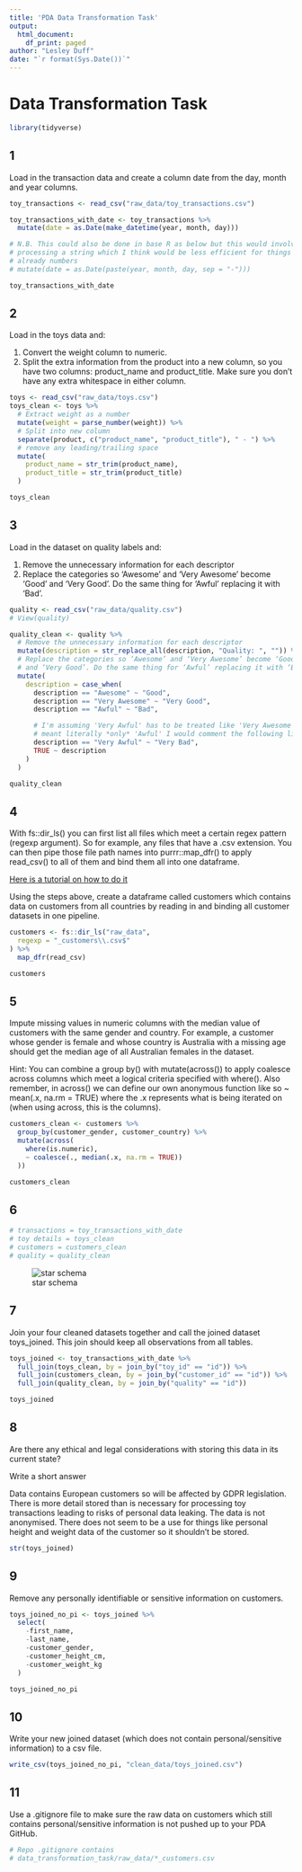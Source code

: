 ```yaml
---
title: 'PDA Data Transformation Task'
output:
  html_document:
    df_print: paged
author: "Lesley Duff"
date: "`r format(Sys.Date())`"
---
```

# Data Transformation Task
```r
library(tidyverse)
```

## 1
Load in the transaction data and create a column date from the day, month and year columns.
```r
toy_transactions <- read_csv("raw_data/toy_transactions.csv")

toy_transactions_with_date <- toy_transactions %>%
  mutate(date = as.Date(make_datetime(year, month, day)))

# N.B. This could also be done in base R as below but this would involve
# processing a string which I think would be less efficient for things
# already numbers
# mutate(date = as.Date(paste(year, month, day, sep = "-")))

toy_transactions_with_date
```
## 2
Load in the toys data and:

1. Convert the weight column to numeric.
2. Split the extra information from the product into a new column, so you have two columns: product_name and product_title. Make sure you don’t have any extra whitespace in either column.

```r
toys <- read_csv("raw_data/toys.csv")
toys_clean <- toys %>%
  # Extract weight as a number
  mutate(weight = parse_number(weight)) %>%
  # Split into new column
  separate(product, c("product_name", "product_title"), " - ") %>%
  # remove any leading/trailing space
  mutate(
    product_name = str_trim(product_name),
    product_title = str_trim(product_title)
  )

toys_clean
```

## 3
Load in the dataset on quality labels and:

1. Remove the unnecessary information for each descriptor
2. Replace the categories so ‘Awesome’ and ‘Very Awesome’ become ‘Good’ and 
‘Very Good’. Do the same thing for ‘Awful’ replacing it with ‘Bad’.
```r
quality <- read_csv("raw_data/quality.csv")
# View(quality)

quality_clean <- quality %>%
  # Remove the unnecessary information for each descriptor
  mutate(description = str_replace_all(description, "Quality: ", "")) %>%
  # Replace the categories so ‘Awesome’ and ‘Very Awesome’ become ‘Good’
  # and ‘Very Good’. Do the same thing for ‘Awful’ replacing it with ‘Bad
  mutate(
    description = case_when(
      description == "Awesome" ~ "Good",
      description == "Very Awesome" ~ "Very Good",
      description == "Awful" ~ "Bad",

      # I'm assuming 'Very Awful' has to be treated like 'Very Awesome' but if
      # meant literally *only* 'Awful' I would comment the following line out
      description == "Very Awful" ~ "Very Bad",
      TRUE ~ description
    )
  )

quality_clean
```

## 4
With fs::dir_ls() you can first list all files which meet a certain regex pattern (regexp argument). So for example, any files that have a .csv extension. You can then pipe those file path names into purrr::map_dfr() to apply read_csv() to all of them and bind them all into one dataframe.

[Here is a tutorial on how to do it](https://www.gerkelab.com/blog/2018/09/import-directory-csv-purrr-readr)

Using the steps above, create a dataframe called customers which contains data on customers from all countries by reading in and binding all customer datasets in one pipeline.

```r
customers <- fs::dir_ls("raw_data",
  regexp = "_customers\\.csv$"
) %>%
  map_dfr(read_csv)

customers
```

## 5
Impute missing values in numeric columns with the median value of customers with the same gender and country. For example, a customer whose gender is female and whose country is Australia with a missing age should get the median age of all Australian females in the dataset.

Hint: You can combine a group by() with mutate(across()) to apply coalesce across columns which meet a logical criteria specified with where(). Also remember, in across() we can define our own anonymous function like so ~ mean(.x, na.rm = TRUE) where the .x represents what is being iterated on (when using across, this is the columns).

```r
customers_clean <- customers %>%
  group_by(customer_gender, customer_country) %>%
  mutate(across(
    where(is.numeric),
    ~ coalesce(., median(.x, na.rm = TRUE))
  ))

customers_clean
```

## 6
```r
# transactions = toy_transactions_with_date
# toy details = toys_clean
# customers = customers_clean
# quality = quality_clean
```
![star schema](diagrams/pda-starschema.drawio.png) 

## 7
Join your four cleaned datasets together and call the joined dataset toys_joined. This join should keep all observations from all tables.

```r
toys_joined <- toy_transactions_with_date %>%
  full_join(toys_clean, by = join_by("toy_id" == "id")) %>%
  full_join(customers_clean, by = join_by("customer_id" == "id")) %>%
  full_join(quality_clean, by = join_by("quality" == "id"))

toys_joined
```

## 8
Are there any ethical and legal considerations with storing this data in its current state?

Write a short answer

Data contains European customers so will be affected by GDPR legislation.
There is more detail stored than is necessary for processing toy transactions
leading to risks of personal data leaking. The data is not anonymised. There 
does not seem to be a use for things like personal height and weight data of the customer so it shouldn't be stored.

```r
str(toys_joined)
```

## 9
Remove any personally identifiable or sensitive information on customers.


```r
toys_joined_no_pi <- toys_joined %>%
  select(
    -first_name, 
    -last_name, 
    -customer_gender,
    -customer_height_cm, 
    -customer_weight_kg
  )

toys_joined_no_pi
```


## 10
Write your new joined dataset (which does not contain personal/sensitive 
information) to a csv file.

```r
write_csv(toys_joined_no_pi, "clean_data/toys_joined.csv")
```

## 11
Use a .gitignore file to make sure the raw data on customers which still contains personal/sensitive information is not pushed up to your PDA GitHub.

```r
# Repo .gitignore contains
# data_transformation_task/raw_data/*_customers.csv
```

